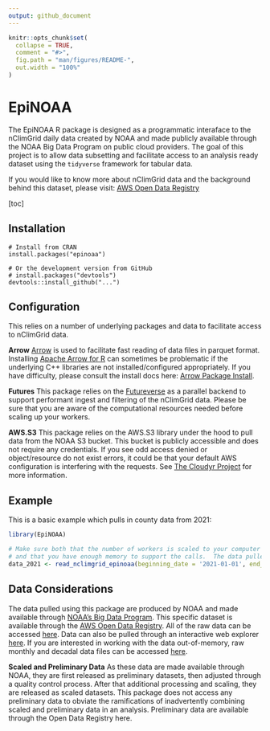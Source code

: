 ```yaml
---
output: github_document
---
```


<!-- README.md is generated from README.Rmd. Please edit that file -->

```r
knitr::opts_chunk$set(
  collapse = TRUE,
  comment = "#>",
  fig.path = "man/figures/README-",
  out.width = "100%"
)
```

# EpiNOAA

<!-- badges: start -->
<!-- badges: end -->

The EpiNOAA R package is designed as a programmatic interaface to the nClimGrid daily data created by NOAA and made publicly available through the NOAA Big Data Program on public cloud providers.  The goal of this project is to allow data subsetting and facilitate access to an analysis ready dataset using the `tidyverse` framework for tabular data.  

If you would like to know more about nClimGrid data and the background behind this dataset, please visit: [AWS Open Data Registry](https://registry.opendata.aws/noaa-nclimgrid/)

[toc]

## Installation

```
# Install from CRAN
install.packages("epinoaa")

# Or the development version from GitHub
# install.packages("devtools")
devtools::install_github("...")

```

## Configuration

This relies on a number of underlying packages and data to facilitate access to nClimGrid data.  

__Arrow__  [Arrow](https://arrow.apache.org/) is used to facilitate fast reading of data files in parquet format.  Installing [Apache Arrow for R](https://arrow.apache.org/docs/r/) can sometimes be problematic if the underlying C++ libraries are not installed/configured appropriately.  If you have difficulty, please consult the install docs here: [Arrow Package Install](https://arrow.apache.org/docs/r/articles/install.html).

__Futures__ This package relies on the [Futureverse](https://www.futureverse.org/) as a parallel backend to support performant ingest and filtering of the nClimGrid data.  Please be sure that you are aware of the computational resources needed before scaling up your workers.  

__AWS.S3__ This package relies on the AWS.S3 library under the hood to pull data from the NOAA S3 bucket.  This bucket is publicly accessible and does not require any credentials.  If you see odd access denied or object/resource do not exist errors, it could be that your default AWS configuration is interfering with the requests.  See [The Cloudyr Project](https://cloudyr.github.io/) for more information.


## Example

This is a basic example which pulls in county data from 2021:

```r
library(EpiNOAA)

# Make sure both that the number of workers is scaled to your computer
# and that you have enough memory to support the calls.  The data pulled below are ~100mb
data_2021 <- read_nclimgrid_epinoaa(beginning_date = '2021-01-01', end_date = '2021-12-31', workers = 10)

```

## Data Considerations

The data pulled using this package are produced by NOAA and made available through [NOAA's Big Data Program](https://www.noaa.gov/information-technology/big-data).  This specific dataset is available through the [AWS Open Data Registry](https://registry.opendata.aws/noaa-nclimgrid/).  All of the raw data can be accessed [here](https://noaa-nclimgrid-daily-pds.s3.amazonaws.com/index.html).  Data can also be pulled through an interactive web explorer [here](http://shiny-app-lb-db29d17-1318539185.us-east-1.elb.amazonaws.com/arc-nclimgrid-downloader/).  If you are interested in working with the data out-of-memory, raw monthly and decadal data files can be accessed [here](https://noaa-nclimgrid-daily-pds.s3.amazonaws.com/index.html#EpiNOAA/).  

__Scaled and Preliminary Data__ As these data are made available through NOAA, they are first released as preliminary datasets, then adjusted through a quality control process.  After that additional processing and scaling, they are released as scaled datasets. This package does not access any preliminary data to obviate the ramifications of inadvertently combining scaled and preliminary data in an analysis.  Preliminary data are available through the Open Data Registry here. 


